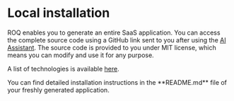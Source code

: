 
# Local installation

ROQ enables you to generate an entire SaaS application. You can access the complete source code using a GitHub link 
sent to you after using the [AI Assistant](https://app.roq.ai/). The source code is provided to you under MIT license, which 
means you can modify and use it for any purpose. 

A list of technologies is available [here](/getting-started/technology-stack).

<Callout type="info" emoji="ℹ️">
  You can find detailed installation instructions in the **README.md** file of your freshly generated application. 
</Callout>